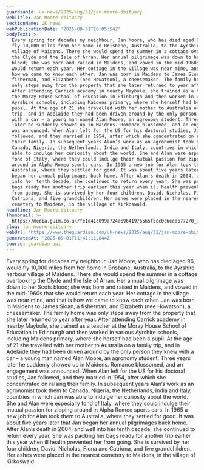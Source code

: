 ```yaml
---
guardianId: uk-news/2025/aug/31/jan-moore-obituary
webTitle: Jan Moore obituary
sectionName: UK news
webPublicationDate: '2025-08-31T16:05:54Z'
bodyText: >-
  Every spring for decades my neighbour, Jan Moore, who has died aged 96, would
  fly 10,000 miles from her home in Brisbane, Australia, to the Ayrshire harbour
  village of Maidens. There she would spend the summer in a cottage overlooking
  the Clyde and the Isle of Arran. Her annual pilgrimage was down to her Scots
  blood; she was born and raised in Maidens, and vowed in the mid-1960s that she
  would return each year. Her cottage in the village was near mine, and that is
  how we came to know each other. Jan was born in Maidens to James Sloan, a
  fisherman, and Elizabeth (nee Howatson), a cheesemaker. The family home was
  only steps away from the property that she later returned to year after year.
  After attending Carrick academy in nearby Maybole, she trained as a teacher at
  the Moray House School of Education in Edinburgh and then worked in various
  Ayrshire schools, including Maidens primary, where she herself had been a
  pupil. At the age of 21 she travelled with her mother to Australia on a family
  trip, and in Adelaide they had been driven around by the only person they knew
  with a car – a young man named Alan Moore, an agronomy student. Three years
  later he suddenly showed up in Maidens. Romance blossomed, and an engagement
  was announced. When Alan left for the US for his doctoral studies, Jan
  followed, and they married in 1954, after which she concentrated on raising
  their family. In subsequent years Alan’s work as an agronomist took them to
  Canada, Nigeria, the Netherlands, India and Italy, countries in which Jan was
  able to indulge her curiosity about the world. She and Alan were especially
  fond of Italy, where they could indulge their mutual passion for zipping
  around in Alpha Romeo sports cars. In 1965 a new job for Alan took them to
  Australia, where they settled for good. It was about five years later that Jan
  began her annual pilgrimages back home. After Alan’s death in 2004, and well
  into her tenth decade, she continued to return every year. She was packing her
  bags ready for another trip earlier this year when ill health prevented her
  from going. She is survived by her four children, David, Nicholas, Fiona and
  Catriona, and five grandchildren. Her ashes were placed in the nearest
  cemetery to Maidens, in the village of Kirkoswald.
headline: Jan Moore obituary
thumbnail: >-
  https://media.guim.co.uk/fe1e41c099a724e69641976565f5cc0c6eea6772/0_139_480_384/480.jpg
slug: jan-moore-obituary
webUrl: 'https://www.theguardian.com/uk-news/2025/aug/31/jan-moore-obituary'
generatedAt: '2025-09-01T11:41:11.644Z'
source: guardian-api
---
```

Every spring for decades my neighbour, Jan Moore, who has died aged 96, would fly 10,000 miles from her home in Brisbane, Australia, to the Ayrshire harbour village of Maidens. There she would spend the summer in a cottage overlooking the Clyde and the Isle of Arran. Her annual pilgrimage was down to her Scots blood; she was born and raised in Maidens, and vowed in the mid-1960s that she would return each year. Her cottage in the village was near mine, and that is how we came to know each other. Jan was born in Maidens to James Sloan, a fisherman, and Elizabeth (nee Howatson), a cheesemaker. The family home was only steps away from the property that she later returned to year after year. After attending Carrick academy in nearby Maybole, she trained as a teacher at the Moray House School of Education in Edinburgh and then worked in various Ayrshire schools, including Maidens primary, where she herself had been a pupil. At the age of 21 she travelled with her mother to Australia on a family trip, and in Adelaide they had been driven around by the only person they knew with a car – a young man named Alan Moore, an agronomy student. Three years later he suddenly showed up in Maidens. Romance blossomed, and an engagement was announced. When Alan left for the US for his doctoral studies, Jan followed, and they married in 1954, after which she concentrated on raising their family. In subsequent years Alan’s work as an agronomist took them to Canada, Nigeria, the Netherlands, India and Italy, countries in which Jan was able to indulge her curiosity about the world. She and Alan were especially fond of Italy, where they could indulge their mutual passion for zipping around in Alpha Romeo sports cars. In 1965 a new job for Alan took them to Australia, where they settled for good. It was about five years later that Jan began her annual pilgrimages back home. After Alan’s death in 2004, and well into her tenth decade, she continued to return every year. She was packing her bags ready for another trip earlier this year when ill health prevented her from going. She is survived by her four children, David, Nicholas, Fiona and Catriona, and five grandchildren. Her ashes were placed in the nearest cemetery to Maidens, in the village of Kirkoswald.
